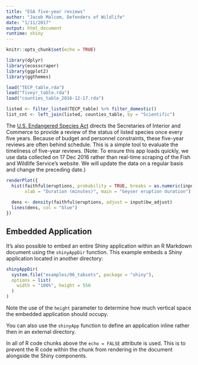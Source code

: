 ```yaml
---
title: "ESA five-year reviews"
author: "Jacob Malcom, Defenders of Wildlife"
date: "1/11/2017"
output: html_document
runtime: shiny
---
```


```r
knitr::opts_chunk$set(echo = TRUE)

library(dplyr)
library(ecosscraper)
library(ggplot2)
library(ggthemes)

load("TECP_table.rda")
load("fiveyr_table.rda")
load("counties_table_2016-12-17.rda")

listed <- filter_listed(TECP_table) %>% filter_domestic()
list_cnt <- left_join(listed, counties_table, by = "Scientific")
```

The [U.S. Endangered Species Act](https://www.fws.gov/endangered/laws-policies/)
directs the Secretaries of Interior and Commerce to provide a review of the status
of listed species once every five years. Because of budget and personnel
constraints, these five-year reviews are often behind schedule. This is a simple
tool to evaluate the timeliness of five-year reviews. (Note: To ensure this app 
loads quickly, we use data collected on 17 Dec 2016 rather than real-time 
scraping of the Fish and Wildlife Service's website. We will update the data on
a regular basis and change the preceding date.)


```r
renderPlot({
  hist(faithful$eruptions, probability = TRUE, breaks = as.numeric(input$n_breaks),
       xlab = "Duration (minutes)", main = "Geyser eruption duration")
  
  dens <- density(faithful$eruptions, adjust = input$bw_adjust)
  lines(dens, col = "blue")
})
```

## Embedded Application

It's also possible to embed an entire Shiny application within an R Markdown document using the `shinyAppDir` function. This example embeds a Shiny application located in another directory:

```r
shinyAppDir(
  system.file("examples/06_tabsets", package = "shiny"),
  options = list(
    width = "100%", height = 550
  )
)
```

Note the use of the `height` parameter to determine how much vertical space the embedded application should occupy.

You can also use the `shinyApp` function to define an application inline rather then in an external directory.

In all of R code chunks above the `echo = FALSE` attribute is used. This is to prevent the R code within the chunk from rendering in the document alongside the Shiny components.



